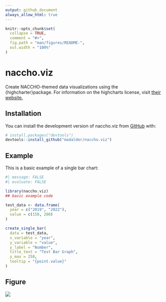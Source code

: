 ```yaml
---
output: github_document
always_allow_html: true
---
```


<!-- README.md is generated from README.Rmd. Please edit that file -->

```r
knitr::opts_chunk$set(
  collapse = TRUE,
  comment = "#>",
  fig.path = "man/figures/README-",
  out.width = "100%"
)
```

# naccho.viz

<!-- badges: start -->
<!-- badges: end -->

Create NACCHO-themed data visualizations using the \{highcharter\}package. For information on the highcharts license, visit [their website.](https://shop.highcharts.com/?gad_source=1&gclid=CjwKCAjwmYCzBhA6EiwAxFwfgGobLdIzZ30MDAVCQyV65AQT8dhWcVyxd6IkG4ikps4zGrXAQvFkLhoCtzsQAvD_BwE)

## Installation

You can install the development version of naccho.viz from [GitHub](https://github.com/) with:

``` r
# install.packages("devtools")
devtools::install_github("madalder/naccho.viz")
```

## Example

This is a basic example of a single bar chart:

``` r
#| message: FALSE
#| evaluate: FALSE

library(naccho.viz)
## basic example code

test_data <- data.frame(
  year = c("2019", "2022"),
  value = c(150, 200)
)

create_single_bar(
  data = test_data,
  x_variable = "year",
  y_variable = "value",
  y_label = "Number",
  title_text = "Test Bar Graph",
  y_max = 250,
  tooltip = "{point.value}"
)
```

## Figure
![](man/figures/bar_example.png)
